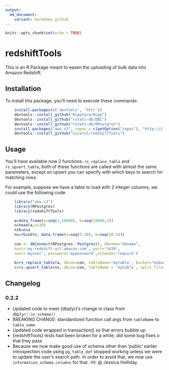 ```yaml
---
output:
  md_document:
    variant: markdown_github
---
```


<!-- README.md is generated from README.Rmd. Please edit that file -->

```r
knitr::opts_chunk$set(echo = TRUE)
```

# redshiftTools

This is an R Package meant to easen the uploading of bulk data into Amazon Redshift.


## Installation

To install this package, you'll need to execute these commands:

``` r
    install.packages(c('devtools', 'httr'))
    devtools::install_github("RcppCore/Rcpp")
    devtools::install_github("rstats-db/DBI")
    devtools::install_github("rstats-db/RPostgres")
    install.packages("aws.s3", repos = c(getOption("repos"), "http://cloudyr.github.io/drat"))
    devtools::install_github("sicarul/redshiftTools")
```

## Usage

You'll have available now 2 functions: `rs_replace_table` and `rs_upsert_table`, both of these functions are called with almost the same parameters, except on upsert you can specify with which keys to search for matching rows.

For example, suppose we have a table to load with 2 integer columns, we could use the following code:

``` r
    library("aws.s3")
    library(RPostgres)
    library(redshiftTools)
    
    a=data.frame(a=seq(1,10000), b=seq(10000,1))
    n=head(a,n=10)
    n$b=n$a
    nx=rbind(n, data.frame(a=seq(5:10), b=seq(10:5)))
    
    con <- dbConnect(RPostgres::Postgres(), dbname="dbname",
    host='my-redshift-url.amazon.com', port='5439',
    user='myuser', password='mypassword',sslmode='require')
    
    b=rs_replace_table(a, dbcon=con, tableName='mytable', bucket="mybucket", split_files=4)
    c=rs_upsert_table(nx, dbcon=con, tableName = 'mytable', split_files=4, bucket="mybucket", keys=c('a'))

```

## Changelog

### 0.2.2

* Updated code to meet {dbplyr}'s change in class from `dbplyr::in_schema()`
* BREAKING CHANGE: standardized function call args from `tableName` to `table_name`
* Updated code wrapped in transaction() so that errors bubble up
* {redshiftTools} tests had been broken for a while, did some bug fixes o that they pass
* Because we now make good use of schema other than 'public' earlier introspection code using `pg_table_def` stopped working unless we were to update the user's search path. In order to avoid that, we now use `information_schema.columns` for that.  :ht: @ Jessica Holliday.
